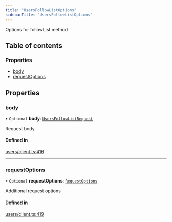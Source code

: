 ```yaml
---
title: "UsersFollowListOptions"
sidebarTitle: "UsersFollowListOptions"
---
```


Options for followList method

## Table of contents

### Properties

- [body](/xdks/typescript/reference/interfaces/UsersFollowListOptions#body)
- [requestOptions](/xdks/typescript/reference/interfaces/UsersFollowListOptions#requestoptions)

## Properties

### body

• `Optional` **body**: [`UsersFollowListRequest`](/xdks/typescript/reference/interfaces/UsersFollowListRequest)

Request body

#### Defined in

[users/client.ts:416](https://github.com/xdevplatform/xdk/blob/298ca9350d035e40e7c8ee0753c50052819a41e2/xdk/typescript/src/users/client.ts#L416)

___

### requestOptions

• `Optional` **requestOptions**: [`RequestOptions`](/xdks/typescript/reference/interfaces/RequestOptions)

Additional request options

#### Defined in

[users/client.ts:419](https://github.com/xdevplatform/xdk/blob/298ca9350d035e40e7c8ee0753c50052819a41e2/xdk/typescript/src/users/client.ts#L419)
